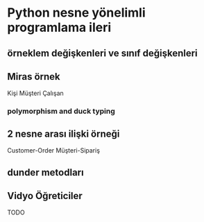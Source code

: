 # Python nesne yönelimli programlama ileri


## örneklem değişkenleri ve sınıf değişkenleri


## Miras örnek

Kişi
	Müşteri
	Çalışan

### polymorphism and duck typing



## 2 nesne arası ilişki örneği
Customer-Order
Müşteri-Sipariş



## dunder metodları




## Vidyo Öğreticiler

TODO
